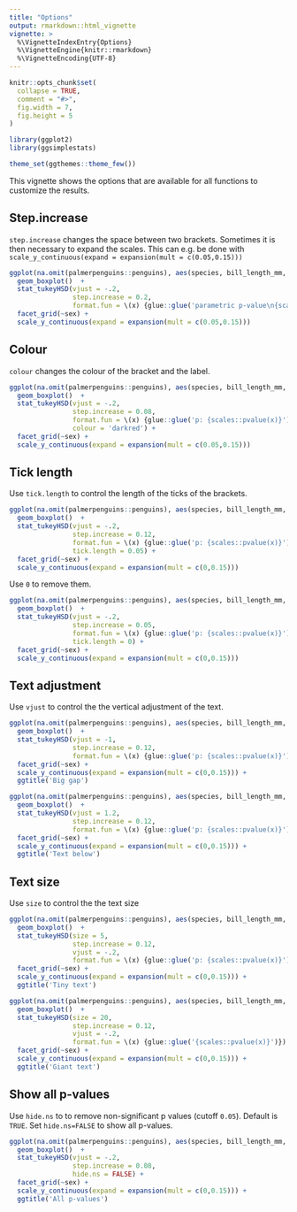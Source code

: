 ```yaml
---
title: "Options"
output: rmarkdown::html_vignette
vignette: >
  %\VignetteIndexEntry{Options}
  %\VignetteEngine{knitr::rmarkdown}
  %\VignetteEncoding{UTF-8}
---
```


```r
knitr::opts_chunk$set(
  collapse = TRUE,
  comment = "#>",
  fig.width = 7,
  fig.height = 5
)
```

```r
library(ggplot2)
library(ggsimplestats)

theme_set(ggthemes::theme_few())
```


This vignette shows the options that are available for all functions to customize the results.



## Step.increase


`step.increase` changes the space between two brackets. Sometimes it is then necessary to expand the scales. This can e.g. be done with `scale_y_continuous(expand = expansion(mult = c(0.05,0.15)))`

```r
ggplot(na.omit(palmerpenguins::penguins), aes(species, bill_length_mm, fill=species)) +
  geom_boxplot()  +
  stat_tukeyHSD(vjust = -.2,
                step.increase = 0.2,
                format.fun = \(x) {glue::glue('parametric p-value\n{scales::pvalue(x)}')}) +
  facet_grid(~sex) +
  scale_y_continuous(expand = expansion(mult = c(0.05,0.15)))
```


## Colour


`colour` changes the colour of the bracket and the label.

```r
ggplot(na.omit(palmerpenguins::penguins), aes(species, bill_length_mm, fill=species)) +
  geom_boxplot()  +
  stat_tukeyHSD(vjust = -.2,
                step.increase = 0.08,
                format.fun = \(x) {glue::glue('p: {scales::pvalue(x)}')},
                colour = 'darkred') +
  facet_grid(~sex) +
  scale_y_continuous(expand = expansion(mult = c(0.05,0.15)))
```


## Tick length

Use `tick.length` to control the length of the ticks of the brackets. 


```r
ggplot(na.omit(palmerpenguins::penguins), aes(species, bill_length_mm, fill=species)) +
  geom_boxplot()  +
  stat_tukeyHSD(vjust = -.2,
                step.increase = 0.12,
                format.fun = \(x) {glue::glue('p: {scales::pvalue(x)}')},
                tick.length = 0.05) +
  facet_grid(~sex) +
  scale_y_continuous(expand = expansion(mult = c(0,0.15)))
```

Use `0` to remove them.

```r
ggplot(na.omit(palmerpenguins::penguins), aes(species, bill_length_mm, fill=species)) +
  geom_boxplot()  +
  stat_tukeyHSD(vjust = -.2,
                step.increase = 0.05,
                format.fun = \(x) {glue::glue('p: {scales::pvalue(x)}')},
                tick.length = 0) +
  facet_grid(~sex) +
  scale_y_continuous(expand = expansion(mult = c(0,0.15)))
```

## Text adjustment

Use `vjust` to control the the vertical adjustment of the text. 


```r
ggplot(na.omit(palmerpenguins::penguins), aes(species, bill_length_mm, fill=species)) +
  geom_boxplot()  +
  stat_tukeyHSD(vjust = -1,
                step.increase = 0.12,
                format.fun = \(x) {glue::glue('p: {scales::pvalue(x)}')}) +
  facet_grid(~sex) +
  scale_y_continuous(expand = expansion(mult = c(0,0.15))) +
  ggtitle('Big gap')

ggplot(na.omit(palmerpenguins::penguins), aes(species, bill_length_mm, fill=species)) +
  geom_boxplot()  +
  stat_tukeyHSD(vjust = 1.2,
                step.increase = 0.12,
                format.fun = \(x) {glue::glue('p: {scales::pvalue(x)}')}) +
  facet_grid(~sex) +
  scale_y_continuous(expand = expansion(mult = c(0,0.15))) +
  ggtitle('Text below')
```

## Text size

Use `size` to control the the text size 


```r
ggplot(na.omit(palmerpenguins::penguins), aes(species, bill_length_mm, fill=species)) +
  geom_boxplot()  +
  stat_tukeyHSD(size = 5,
                step.increase = 0.12,
                vjust = -.2,
                format.fun = \(x) {glue::glue('p: {scales::pvalue(x)}')}) +
  facet_grid(~sex) +
  scale_y_continuous(expand = expansion(mult = c(0,0.15))) +
  ggtitle('Tiny text')

ggplot(na.omit(palmerpenguins::penguins), aes(species, bill_length_mm, fill=species)) +
  geom_boxplot()  +
  stat_tukeyHSD(size = 20,
                step.increase = 0.12,
                vjust = -.2,
                format.fun = \(x) {glue::glue('{scales::pvalue(x)}')}) +
  facet_grid(~sex) +
  scale_y_continuous(expand = expansion(mult = c(0,0.15))) +
  ggtitle('Giant text')
```

## Show all p-values

Use `hide.ns` to to remove non-significant p values (cutoff `0.05`). Default is `TRUE`. Set `hide.ns=FALSE` to show all p-values.


```r
ggplot(na.omit(palmerpenguins::penguins), aes(species, bill_length_mm, fill=species)) +
  geom_boxplot()  +
  stat_tukeyHSD(vjust = -.2,
                step.increase = 0.08,
                hide.ns = FALSE) +
  facet_grid(~sex) +
  scale_y_continuous(expand = expansion(mult = c(0,0.15))) +
  ggtitle('All p-values')

```

